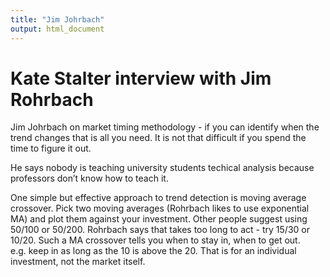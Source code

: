 ```yaml
---
title: "Jim Johrbach"
output: html_document
---
```


# Kate Stalter interview with Jim Rohrbach


Jim Johrbach on market timing methodology - if you can identify when the trend changes that is all you need. It is not that difficult if you spend the time to figure it out. 

He says nobody is teaching university students techical analysis because professors don't know how to teach it. 

One simple but effective approach to trend detection is moving average crossover. Pick two moving averages (Rohrbach likes to use exponential MA) and plot them against your investment. Other people suggest using 50/100 or 50/200. Rohrbach says that takes too long to act - try 15/30 or 10/20. Such a MA crossover tells you when to stay in, when to get out. e.g. keep in as long as the 10 is above the 20. That is for an individual investment, not the market itself. 

